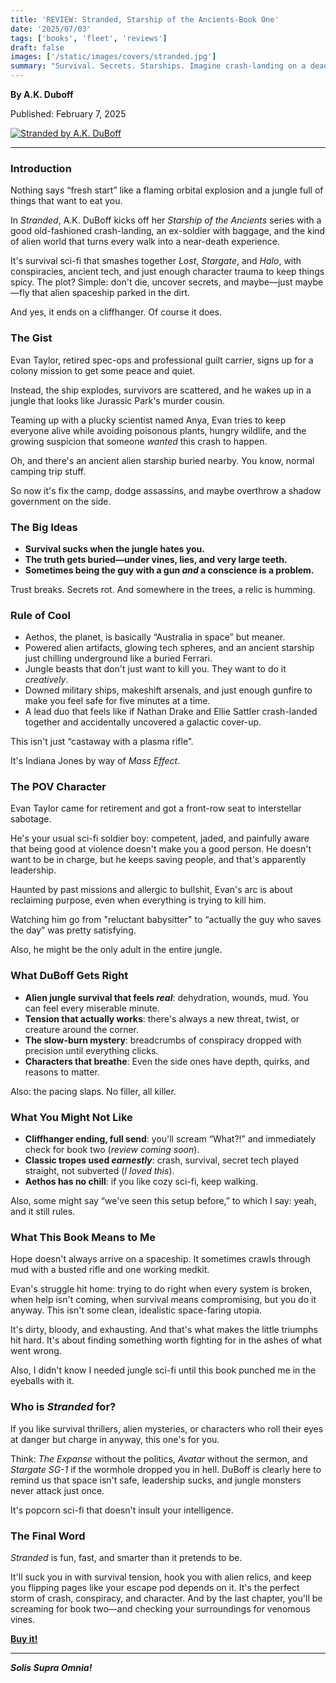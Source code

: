 ```yaml
---
title: 'REVIEW: Stranded, Starship of the Ancients-Book One'
date: '2025/07/03'
tags: ['books', 'fleet', 'reviews']
draft: false
images: ['/static/images/covers/stranded.jpg']
summary: "Survival. Secrets. Starships. Imagine crash-landing on a deadly alien planet, your ship sabotaged, your trust shattered. In Stranded, A.K. DuBoff catapults readers into an electrifying race against time, where gritty survival meets interstellar conspiracy. From pulse-pounding action scenes and spine-tingling discoveries to characters you'll root for long after the last page. Find out why readers are calling it the next sci-fi epic you absolutely cannot miss."
---
```


**By A.K. Duboff**

Published: February 7, 2025

<div className="my-6 flex justify-center">
  <a href="https://amzn.to/3I74sMe" target="_blank" rel="noopener">
    <img
      src="/static/images/covers/stranded.jpg"
      alt="Stranded by A.K. DuBoff"
      className="max-w-xs rounded shadow-lg"
    />
  </a>
</div>

---

### Introduction

Nothing says “fresh start” like a flaming orbital explosion and a jungle full of things that want to eat you.

In _Stranded_, A.K. DuBoff kicks off her _Starship of the Ancients_ series with a good old-fashioned crash-landing, an ex-soldier with baggage, and the kind of alien world that turns every walk into a near-death experience.

It's survival sci-fi that smashes together _Lost_, _Stargate_, and _Halo_, with conspiracies, ancient tech, and just enough character trauma to keep things spicy. The plot? Simple: don't die, uncover secrets, and maybe—just maybe—fly that alien spaceship parked in the dirt.

And yes, it ends on a cliffhanger. Of course it does.

### The Gist

Evan Taylor, retired spec-ops and professional guilt carrier, signs up for a colony mission to get some peace and quiet.

Instead, the ship explodes, survivors are scattered, and he wakes up in a jungle that looks like Jurassic Park's murder cousin.

Teaming up with a plucky scientist named Anya, Evan tries to keep everyone alive while avoiding poisonous plants, hungry wildlife, and the growing suspicion that someone _wanted_ this crash to happen.

Oh, and there's an ancient alien starship buried nearby. You know, normal camping trip stuff.

So now it's fix the camp, dodge assassins, and maybe overthrow a shadow government on the side.

### The Big Ideas

- **Survival sucks when the jungle hates you.**
- **The truth gets buried—under vines, lies, and very large teeth.**
- **Sometimes being the guy with a gun _and_ a conscience is a problem.**

Trust breaks. Secrets rot. And somewhere in the trees, a relic is humming.

### Rule of Cool

- Aethos, the planet, is basically “Australia in space” but meaner.
- Powered alien artifacts, glowing tech spheres, and an ancient starship just chilling underground like a buried Ferrari.
- Jungle beasts that don't just want to kill you. They want to do it _creatively_.
- Downed military ships, makeshift arsenals, and just enough gunfire to make you feel safe for five minutes at a time.
- A lead duo that feels like if Nathan Drake and Ellie Sattler crash-landed together and accidentally uncovered a galactic cover-up.

This isn't just “castaway with a plasma rifle”.

It's Indiana Jones by way of _Mass Effect_.

### The POV Character

Evan Taylor came for retirement and got a front-row seat to interstellar sabotage.

He's your usual sci-fi soldier boy: competent, jaded, and painfully aware that being good at violence doesn't make you a good person. He doesn't want to be in charge, but he keeps saving people, and that's apparently leadership.

Haunted by past missions and allergic to bullshit, Evan's arc is about reclaiming purpose, even when everything is trying to kill him.

Watching him go from "reluctant babysitter" to “actually the guy who saves the day” was pretty satisfying.

Also, he might be the only adult in the entire jungle.

### What DuBoff Gets Right

- **Alien jungle survival that feels _real_**: dehydration, wounds, mud. You can feel every miserable minute.
- **Tension that actually works**: there's always a new threat, twist, or creature around the corner.
- **The slow-burn mystery**: breadcrumbs of conspiracy dropped with precision until everything clicks.
- **Characters that breathe**: Even the side ones have depth, quirks, and reasons to matter.

Also: the pacing slaps. No filler, all killer.

### What You Might Not Like

- **Cliffhanger ending, full send**: you'll scream “What?!” and immediately check for book two (_review coming soon_).
- **Classic tropes used _earnestly_**: crash, survival, secret tech played straight, not subverted (_I loved this_).
- **Aethos has no chill**: if you like cozy sci-fi, keep walking.

Also, some might say “we've seen this setup before,” to which I say: yeah, and it still rules.

### What This Book Means to Me

Hope doesn't always arrive on a spaceship. It sometimes crawls through mud with a busted rifle and one working medkit.

Evan's struggle hit home: trying to do right when every system is broken, when help isn't coming, when survival means compromising, but you do it anyway. This isn't some clean, idealistic space-faring utopia.

It's dirty, bloody, and exhausting. And that's what makes the little triumphs hit hard. It's about finding something worth fighting for in the ashes of what went wrong.

Also, I didn't know I needed jungle sci-fi until this book punched me in the eyeballs with it.

### Who is _Stranded_ for?

If you like survival thrillers, alien mysteries, or characters who roll their eyes at danger but charge in anyway, this one's for you.

Think: _The Expanse_ without the politics, _Avatar_ without the sermon, and _Stargate SG-1_ if the wormhole dropped you in hell. DuBoff is clearly here to remind us that space isn't safe, leadership sucks, and jungle monsters never attack just once.

It's popcorn sci-fi that doesn't insult your intelligence.

### The Final Word

_Stranded_ is fun, fast, and smarter than it pretends to be.

It'll suck you in with survival tension, hook you with alien relics, and keep you flipping pages like your escape pod depends on it. It's the perfect storm of crash, conspiracy, and character. And by the last chapter, you'll be screaming for book two—and checking your surroundings for venomous vines.

**[Buy it!](https://amzn.to/3I74sMe)**

---

**_Solis Supra Omnia!_**
